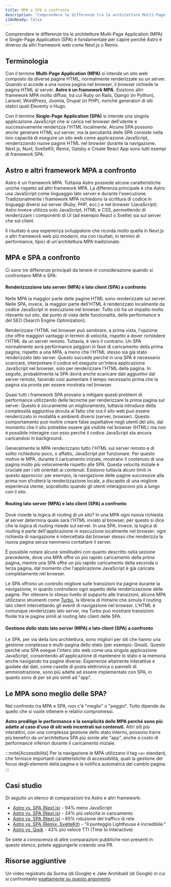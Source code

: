```yaml
---
title: MPA e SPA a confronto
description: "Comprendere le differenze tra le architetture Multi-Page Application (MPA) e Single-Page Application (SPA) è fondamentale per capire perché Astro è diverso da altri framework web come Next.js o Remix."
i18nReady: false
---
```


Comprendere le differenze tra le architetture Multi-Page Application (MPA) e Single-Page Application (SPA) è fondamentale per capire perché Astro è diverso da altri framework web come Next.js o Remix.

## Terminologia

Con il termine **Multi-Page Application (MPA)** si intende un sito web composto da diverse pagine HTML, normalmente renderizzate su un server. Quando si accede a una nuova pagina nel browser, il browser richiede la pagina HTML al server. **Astro è un framework MPA.** Esistono altri framework MPA molto diffusi, tra cui Ruby on Rails, Django (in Python), Laravel, WordPress, Joomla, Drupal (in PHP), nonché generatori di siti statici quali Eleventy o Hugo.

Con il termine **Single-Page Application (SPA)** si intende una singola applicazione JavaScript che si carica nel browser dell'utente e successivamente renderizza l'HTML localmente. Alcune SPA possono *anche* generare HTML sul server, ma la peculiarità delle SPA consiste nella loro capacità di eseguire un sito web come applicazione JavaScript, renderizzando nuove pagine HTML nel browser durante la navigazione. Next.js, Nuxt, SvelteKit, Remix, Gatsby e Create React App sono tutti esempi di framework SPA.

## Astro e altri framework MPA a confronto

Astro è un framework MPA. Tuttavia Astro possiede alcune caratteristiche uniche rispetto ad altri framework MPA. La differenza principale è che Astro usa JavaScript come linguaggio lato server e durante l'esecuzione. Tradizionalmente i framework MPA richiedono la scrittura di codice in linguaggi diversi sul server (Ruby, PHP, ecc.) e nel browser (JavaScript). Astro invece utilizza solo JavaScript, HTML e CSS, permettendo di renderizzare i componenti di UI (ad esempio React o Svelte) sia sul server che sul client.

Il risultato è una esperienza sviluppatore che ricorda molto quella in Next.js o altri framework web più moderni, ma con risultati, in termini di performance, tipici di un'architettura MPA tradizionale.

## MPA e SPA a confronto

Ci sono tre differenze principali da tenere in considerazione quando si confrontano MPA e SPA:

#### Renderizzazione lato server (MPA) e lato client (SPA) a confronto

Nelle MPA la maggior parte delle pagine HTML sono renderizzate sul server. Nelle SPA, invece, la maggior parte dell'HTML è renderizzato localmente da codice JavaScript in esecuzione nel browser. Tutto ciò ha un impatto molto rilevante sul sito, dal punto di vista delle funzionalità, delle performance e del SEO (Search Engine Optimization).

Renderizzare l'HTML nel browser può sembrare, a prima vista, l'opzione che offre maggiori vantaggi in termini di velocità, rispetto a dover richiedere l'HTML da un server remoto. Tuttavia, è vero il contrario. Un SPA normalmente avrà performance peggiori in fase di caricamento della prima pagina, rispetto a una MPA, a meno che l'HTML stesso sia già stato renderizzato lato server. Questo succede perché in una SPA è necessario scaricare, interpretare il codice ed eseguire un'intera applicazione JavaScript nel browser, solo per renderizzare l'HTML della pagina. In seguito, probabilmente la SPA dovrà anche scaricare dati aggiuntivi dal server remoto, facendo così aumentare il tempo necessario prima che la pagina sia pronta per essere mostrata nel browser.

Quasi tutti i framework SPA provano a mitigare questi problemi di performance utilizzando delle tecniche per renderizzare la prima pagina sul server. Questo è sicuramente un miglioramento, tuttavia introduce della complessità aggiuntiva dovuta al fatto che ora il sito web può essere renderizzato in modalità e ambienti diversi (server, browser). Questo comportamento può inoltre creare false aspettative negli utenti del sito, dal momento che il sito potrebbe essere già visibile nel browser (HTML) ma non è possibile interagire con esso perché il codice JavaScript sta ancora caricandosi in background.

Generalmente le MPA renderizzano tutto l'HTML sul server remoto e di solito richiedono poco, o affatto, JavaScript per funzionare. Per questo motivo le MPA, durante il caricamento iniziale, mostrano il contenuto di una pagina molto più velocemente rispetto alle SPA. Questa velocità iniziale è cruciale per i siti orientati ai contenuti. Esistono tuttavia alcuni limiti in questo approccio: per esempio, la navigazione delle pagine successive alla prima non sfrutterà la renderizzazione locale, a discapito di una migliore esperienza utente, soprattutto quando gli utenti interagiscono più a lungo con il sito.

#### Routing lato server (MPA) e lato client (SPA) a confronto

Dove risiede la logica di routing di un sito? In una MPA ogni nuova richiesta al server determina quale sarà l'HTML inviato al browser, per questo si dice che la logica di routing risiede sul server. In una SPA, invece, la logica di routing è parte dell'applicazione in esecuzione localmente nel browser; ogni richiesta di navigazione è intercettata dal browser stesso che renderizza la nuova pagina senza nemmeno contattare il server.

È possibile notare alcune similitudini con quanto descritto nella sezione precedente, dove una MPA offre un più rapido caricamento della prima pagina, mentre una SPA offre un più rapido caricamento della seconda o terza pagina, dal momento che l'applicazione JavaScript è già caricata completamente nel browser.

Le SPA offrono un controllo migliore sulle transizioni tra pagine durante la navigazione, in quanto controllano ogni aspetto della renderizzazione delle pagine. Per ottenere lo stesso livello di supporto alle transizioni, alcune MPA utilizzano strumenti come [Turbo](https://turbo.hotwired.dev/), la libreria di Hotwire che simula il routing lato client intercettando gli eventi di navigazione nel browser. L'HTML è comunque renderizzato lato server, ma Turbo può mostrare transizioni fluide tra le pagine simili al routing lato client delle SPA.

#### Gestione dello stato lato server (MPA) e lato client (SPA) a confronto

Le SPA, per via della loro architettura, sono migliori per siti che hanno una gestione complessa e multi-pagina dello stato (per esempio: Gmail). Questo perché una SPA esegue l'intero sito web come una singola applicazione JavaScript, consentendo all'applicazione di mantenere lo stato e la memoria anche navigando tra pagine diverse. Esperienze altamente interattive e guidate dai dati, come caselle di posta elettronica o pannelli di amministrazione, sono più adatte ad essere implementate con SPA, in quanto sono di per sé più simili ad "app".


## Le MPA sono meglio delle SPA?

Nel confronto tra MPA e SPA, non c'è "meglio" o "peggio". Tutto dipende da quello che si vuole ottenere e relativi compromessi.

**Astro predilige le performance e la semplicità delle MPA perché sono più adatte al caso d'uso di siti web incentrati sui contenuti.** Altri siti più interattivi, con una complessa gestione dello stato interno, possono trarre più benefici da un'architettura SPA più simile alle "app", anche a costo di performance inferiori durante il caricamento iniziale.

:::note[Accessibilità]
Per la navigazione le MPA utilizzano il tag `<a>` standard, che fornisce importanti caratteristiche di accessibilità, quali la gestione del focus degli elementi della pagina e la notifica automatica del cambio pagina.
:::

## Casi studio

Di seguito un elenco di comparazioni tra Astro e altri framework:

- [Astro vs. SPA (Next.js)](https://twitter.com/t3dotgg/status/1437195415439360003) - 94% meno JavaScript
- [Astro vs. SPA (Next.js)](https://twitter.com/jlengstorf/status/1442707241627385860?lang=en) - 34% più velocità in caricamento
- [Astro vs. SPA (Next.js)](https://vanntile.com/blog/next-to-astro) – 65% riduzione del traffico di rete
- [Astro vs. SPA (Remix, SvelteKit)](https://www.youtube.com/watch?v=2ZEMb_H-LYE&t=8163s) - "Il punteggio Lighthouse è incredibile."
- [Astro vs. Qwik](https://www.youtube.com/watch?v=2ZEMb_H-LYE&t=8504s) - 43% più veloce TTI (Time to Interactive) 

Se siete a conoscenza di altre comparazioni pubbliche non presenti in questo elenco, potete aggiungerle creando una PR.

## Risorse aggiuntive 

Un video registrato da Surma (di Google) e Jake Archibald (di Google) in cui si confrontanto [esattamente su questo argomento](https://www.youtube.com/watch?v=ivLhf3hq7eM)

